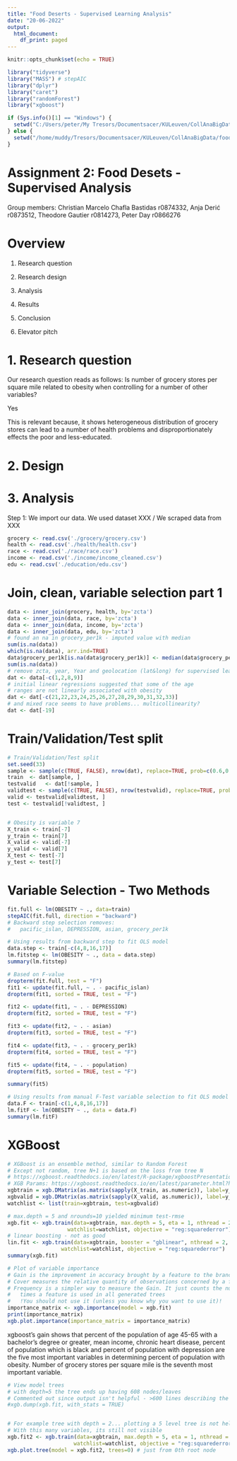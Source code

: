 ```yaml
---
title: "Food Deserts - Supervised Learning Analysis"
date: "20-06-2022"
output:
  html_document:
    df_print: paged
---
```



```r
knitr::opts_chunk$set(echo = TRUE)
```

```r
library("tidyverse")
library("MASS") # stepAIC
library("dplyr")
library("caret")
library("randomForest")
library("xgboost")

if (Sys.info()[1] == "Windows") {
  setwd("C:/Users/peter/My Tresors/Documentsacer/KULeuven/CollAnaBigData/fooddesert-Work")
} else {
  setwd("/home/muddy/Tresors/Documentsacer/KULeuven/CollAnaBigData/fooddesert-Work")   
}
```


# **Assignment 2: Food Desets - Supervised Analysis**

Group members: Christian Marcelo Chafla Bastidas r0874332, Anja Derić r0873512,
Theodore Gautier r0814273, Peter Day r0866276 

# Overview

1. Research question

2. Research design

3. Analysis

4. Results

5. Conclusion

6. Elevator pitch


# 1. Research question

Our research question reads as follows: Is number of grocery stores per square mile related to obesity when controlling for a number of other variables?

<spoiler-alert>Yes</spoiler-alert>

This is relevant because, it shows heterogeneous distribution of grocery stores can lead to a number of health problems and disproportionately effects the poor and less-educated.

# 2. Design

# 3. Analysis

Step 1: We import our data. We used dataset XXX / We scraped data from XXX

```r
grocery <- read.csv('./grocery/grocery.csv')
health <- read.csv('./health/health.csv')
race <- read.csv('./race/race.csv')
income <- read.csv('./income/income_cleaned.csv')
edu <- read.csv('./education/edu.csv')
```

# Join, clean, variable selection part 1

```r
data <- inner_join(grocery, health, by='zcta')
data <- inner_join(data, race, by='zcta')
data <- inner_join(data, income, by='zcta')
data <- inner_join(data, edu, by='zcta')
# found an na in grocery_per1k - imputed value with median
sum(is.na(data))
which(is.na(data), arr.ind=TRUE)
data$grocery_per1k[is.na(data$grocery_per1k)] <- median(data$grocery_per1k, na.rm = T) 
sum(is.na(data))
# remove zcta, year, Year and geolocation (lat&long) for supervised learning
dat <- data[-c(1,2,8,9)]
# initial linear regressions suggested that some of the age
# ranges are not linearly associated with obesity
dat <- dat[-c(21,22,23,24,25,26,27,28,29,30,31,32,33)]
# and mixed race seems to have problems... multicollinearity?
dat <- dat[-19]
```


# Train/Validation/Test split

```r
# Train/Validation/Test split
set.seed(33)
sample <- sample(c(TRUE, FALSE), nrow(dat), replace=TRUE, prob=c(0.6,0.4))
train  <- dat[sample, ]
testvalid   <- dat[!sample, ]
validtest <- sample(c(TRUE, FALSE), nrow(testvalid), replace=TRUE, prob=c(0.5,0.5))
valid <- testvalid[validtest, ]
test <- testvalid[!validtest, ]


# Obesity is variable 7
X_train <- train[-7]
y_train <- train[7]
X_valid <- valid[-7]
y_valid <- valid[7]
X_test <- test[-7]
y_test <- test[7]
```

# Variable Selection - Two Methods

```r
fit.full <- lm(OBESITY ~ ., data=train)
stepAIC(fit.full, direction = "backward")
# Backward step selection removes:
#   pacific_islan, DEPRESSION, asian, grocery_per1k

```

```r
# Using results from backward step to fit OLS model
data.step <- train[-c(4,8,16,17)]
lm.fitstep <- lm(OBESITY ~ ., data = data.step)
summary(lm.fitstep)
```


```r
# Based on F-value
dropterm(fit.full, test = "F")
fit1 <- update(fit.full, ~ . - pacific_islan)
dropterm(fit1, sorted = TRUE, test = "F")

fit2 <- update(fit1, ~ . - DEPRESSION)
dropterm(fit2, sorted = TRUE, test = "F")

fit3 <- update(fit2, ~ . - asian)
dropterm(fit3, sorted = TRUE, test = "F")

fit4 <- update(fit3, ~ . - grocery_per1k)
dropterm(fit4, sorted = TRUE, test = "F")

fit5 <- update(fit4, ~ . - population)
dropterm(fit5, sorted = TRUE, test = "F")

summary(fit5)
```

```r
# Using results from manual F-Test variable selection to fit OLS model
data.F <- train[-c(1,4,8,16,17)]
lm.fitF <- lm(OBESITY ~ ., data = data.F)
summary(lm.fitF)
```

# XGBoost

```r
# XGBoost is an ensemble method, similar to Random Forest
# Except not random, tree N+1 is based on the loss from tree N
# https://xgboost.readthedocs.io/en/latest/R-package/xgboostPresentation.html
# XGB Params: https://xgboost.readthedocs.io/en/latest/parameter.html?highlight=objective
xgbtrain = xgb.DMatrix(as.matrix(sapply(X_train, as.numeric)), label=y_train$OBESITY)
xgbvalid = xgb.DMatrix(as.matrix(sapply(X_valid, as.numeric)), label=y_valid$OBESITY)
watchlist <- list(train=xgbtrain, test=xgbvalid)

# max.depth = 5 and nrounds=10 yielded minimum test-rmse
xgb.fit <- xgb.train(data=xgbtrain, max.depth = 5, eta = 1, nthread = 2, nrounds = 10, 
                   watchlist=watchlist, objective = "reg:squarederror")
# linear boosting - not as good
lin.fit <- xgb.train(data=xgbtrain, booster = "gblinear", nthread = 2, nrounds=10, 
                 watchlist=watchlist, objective = "reg:squarederror")
summary(xgb.fit)

# Plot of variable importance
# Gain is the improvement in accuracy brought by a feature to the branches it is on
# Cover measures the relative quantity of observations concerned by a feature
# Frequency is a simpler way to measure the Gain. It just counts the number of
#   times a feature is used in all generated trees
#   !You should not use it (unless you know why you want to use it)!
importance_matrix <- xgb.importance(model = xgb.fit)
print(importance_matrix)
xgb.plot.importance(importance_matrix = importance_matrix)
```

xgboost's gain shows that percent of the population of age 45-65 with a bachelor's degree or greater, mean income,  chronic heart disease, percent of population which is black and percent of population with depression are the five most important variables in determining percent of population with obesity. Number of grocery stores per square mile is the seventh most important variable.

```r
# View model trees
# with depth=5 the tree ends up having 608 nodes/leaves
# Commented out since output isn't helpful - >600 lines describing the tree
#xgb.dump(xgb.fit, with_stats = TRUE)


# For example tree with depth = 2... plotting a 5 level tree is not helpful
# With this many variables, its still not visible
xgb.fit2 <- xgb.train(data=xgbtrain, max.depth = 5, eta = 1, nthread = 2, nrounds = 10, 
                     watchlist=watchlist, objective = "reg:squarederror")
xgb.plot.tree(model = xgb.fit2, trees=0) # just from 0th root node
```


